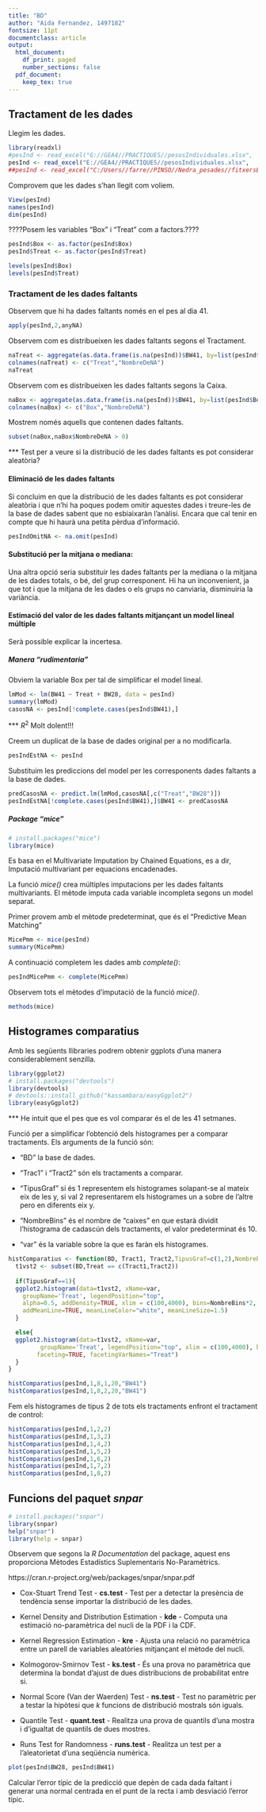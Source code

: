 ```yaml
---
title: "BD"
author: "Aida Fernandez, 1497182"
fontsize: 11pt
documentclass: article
output:
  html_document:
    df_print: paged
    number_sections: false
  pdf_document: 
    keep_tex: true
---
```


## Tractament de les dades
Llegim les dades.
```r
library(readxl)
#pesInd <- read_excel("G://GEA4//PRACTIQUES//pesosIndividuales.xlsx",                      range = "A1:D949")
pesInd <- read_excel("E://GEA4//PRACTIQUES//pesosIndividuales.xlsx",                      range = "A1:D949")
##pesInd <- read_excel("C:/Users//farre//PINSO//Nedra_pesades//fitxersEnviats_Nedra_2oct2020//pesosIndividuales.xlsx",range = "A1:D949")

```

Comprovem que les dades s'han llegit com voliem.
```r
View(pesInd)
names(pesInd)
dim(pesInd)
```

????Posem les variables "Box" i "Treat" com a factors.????
```r
pesInd$Box <- as.factor(pesInd$Box)
pesInd$Treat <- as.factor(pesInd$Treat)

levels(pesInd$Box)
levels(pesInd$Treat)
```


### Tractament de les dades faltants

Observem que hi ha dades faltants només en el pes al dia 41.
```r
apply(pesInd,2,anyNA)
```

Observem com es distribueixen les dades faltants segons el Tractament.
```r
naTreat <- aggregate(as.data.frame(is.na(pesInd))$BW41, by=list(pesInd$Treat), FUN=sum)
colnames(naTreat) <- c("Treat","NombreDeNA")
naTreat
```

Observem com es distribueixen les dades faltants segons la Caixa.
```r
naBox <- aggregate(as.data.frame(is.na(pesInd))$BW41, by=list(pesInd$Box), FUN=sum)
colnames(naBox) <- c("Box","NombreDeNA")
```

Mostrem només aquells que contenen dades faltants.
```r
subset(naBox,naBox$NombreDeNA > 0)
```

*** Test per a veure si la distribució de les dades faltants es pot considerar aleatòria?


#### Eliminació de les dades faltants
Si concluim en que la distribució de les dades faltants es pot considerar aleatòria i que n'hi ha poques podem omitir aquestes dades i treure-les de la base de dades sabent que no esbiaixaràn l'anàlisi. Encara que cal tenir en compte que hi haurà una petita pèrdua d'informació.

```r
pesIndOmitNA <- na.omit(pesInd)
```


#### Substitució per la mitjana o mediana:

Una altra opció seria substituir les dades faltants per la mediana o la mitjana de les dades totals, o bé, del grup corresponent. Hi ha un inconvenient, ja que tot i que la mitjana de les dades o els grups no canviaria, disminuiria la variància.


#### Estimació del valor de les dades faltants mitjançant un model lineal múltiple

Serà possible explicar la incertesa.

##### Manera "rudimentaria"
Obviem la variable Box per tal de simplificar el model lineal.
```r
lmMod <- lm(BW41 ~ Treat + BW28, data = pesInd)
summary(lmMod)
casosNA <- pesInd[!complete.cases(pesInd$BW41),]
```

*** $R^2$ Molt dolent!!!

Creem un duplicat de la base de dades original per a no modificarla.
```r
pesIndEstNA <- pesInd
```

Substituim les prediccions del model per les corresponents dades faltants a la base de dades.
```r
predCasosNA <- predict.lm(lmMod,casosNA[,c("Treat","BW28")])
pesIndEstNA[!complete.cases(pesInd$BW41),]$BW41 <- predCasosNA
```


##### Package "mice"

```r
# install.packages("mice")
library(mice)
```

Es basa en el Multivariate Imputation by Chained Equations, es a dir, Imputació multivariant per equacions encadenades.

La funció _mice()_ crea múltiples imputacions per les dades faltants multivariants. El mètode imputa cada variable incompleta segons un model separat.

Primer provem amb el mètode predeterminat, que és el "Predictive Mean Matching" 
```r
MicePmm <- mice(pesInd)
summary(MicePmm)
```

A continuació completem les dades amb _complete()_:
```r
pesIndMicePmm <- complete(MicePmm)
```

Observem tots el mètodes d'imputació de la funció _mice()_.
```r
methods(mice)
```



## Histogrames comparatius
Amb les següents llibraries podrem obtenir ggplots d'una manera considerablement senzilla.
```r
library(ggplot2)
# install.packages("devtools")
library(devtools)
# devtools::install_github("kassambara/easyGgplot2")
library(easyGgplot2)
```

*** He intuit que el pes que es vol comparar és el de les 41 setmanes.

Funció per a simplificar l'obtenció dels histogrames per a comparar tractaments.
Els arguments de la funció són:

  * "BD" la base de dades.
  
  * "Trac1" i "Tract2" són els tractaments a comparar.
  
  * "TipusGraf" si és 1 representem els histogrames solapant-se al mateix eix de les y,
               si val 2 representarem els histogrames un a sobre de l'altre pero en diferents eix y.
               
  * "NombreBins" és el nombre de "caixes" en que estarà dividit l'histograma de cadascún dels tractaments, el valor predeterminat és 10.
  
  * "var" és la variable sobre la que es faràn els histogrames.
 
```r
histComparatius <- function(BD, Tract1, Tract2,TipusGraf=c(1,2),NombreBins=10,var="BW41"){
  t1vst2 <- subset(BD,Treat == c(Tract1,Tract2))
  
  if(TipusGraf==1){
  ggplot2.histogram(data=t1vst2, xName=var,
    groupName='Treat', legendPosition="top",
    alpha=0.5, addDensity=TRUE, xlim = c(100,4000), bins=NombreBins*2,
    addMeanLine=TRUE, meanLineColor="white", meanLineSize=1.5)
  }

  else{
  ggplot2.histogram(data=t1vst2, xName=var,
         groupName='Treat', legendPosition="top", xlim = c(100,4000), bins=NombreBins*2,
        faceting=TRUE, facetingVarNames="Treat")
  }
}

histComparatius(pesInd,1,8,1,20,"BW41")
histComparatius(pesInd,1,8,2,20,"BW41")
```


Fem els histogrames de tipus 2 de tots els tractaments enfront el tractament de control:

```r
histComparatius(pesInd,1,2,2)
histComparatius(pesInd,1,3,2)
histComparatius(pesInd,1,4,2)
histComparatius(pesInd,1,5,2)
histComparatius(pesInd,1,6,2)
histComparatius(pesInd,1,7,2)
histComparatius(pesInd,1,8,2)
```


## Funcions del paquet _snpar_
```r
# install.packages("snpar")
library(snpar)
help("snpar")
library(help = snpar)
```

Observem que segons la _R Documentation_ del package, aquest ens proporciona Mètodes Estadístics Suplementaris No-Paramètrics. 

https://cran.r-project.org/web/packages/snpar/snpar.pdf

  * Cox-Stuart Trend Test - **cs.test** - Test per a detectar la presència de tendència sense importar la distribució de les dades.
 
  * Kernel Density and Distribution Estimation - **kde** - Computa una estimació no-paramètrica del nucli de la PDF i la CDF.

  * Kernel Regression Estimation - **kre** - Ajusta una relació no paramètrica entre un parell de variables aleatòries mitjançant el mètode del nucli.
  
  * Kolmogorov-Smirnov Test - **ks.test** - És una prova no paramètrica que determina la bondat d'ajust de dues distribucions de probabilitat entre si.
  
  * Normal Score (Van der Waerden) Test - **ns.test** - Test no paramètric per a testar la hipòtesi que _k_ funcions de distribució mostrals són iguals.
  
  * Quantile Test - **quant.test** - Realitza una prova de quantils d'una mostra i d'igualtat de quantils de dues mostres.
  
  * Runs Test for Randomness - **runs.test** - Realitza un test per a l'aleatorietat d'una seqüència numèrica.




```r
plot(pesInd$BW28, pesInd$BW41)
```

Calcular l'error típic de la predicció que depèn de cada dada faltant i generar una normal centrada en el punt de la recta i amb desviació l'error típic.
